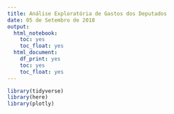 ```yaml
---
title: Análise Exploratória de Gastos dos Deputados
date: 05 de Setembro de 2018
output:
  html_notebook:
    toc: yes
    toc_float: yes
  html_document:
    df_print: yes
    toc: yes
    toc_float: yes
---
```


```r
library(tidyverse)
library(here)
library(plotly)
```


